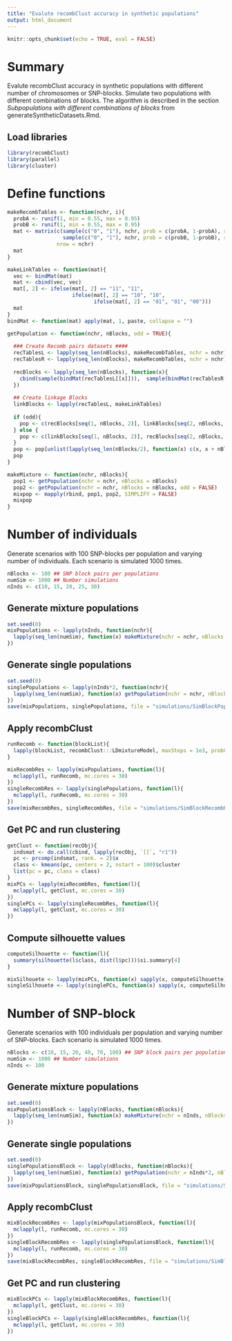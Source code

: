 ```yaml
---
title: "Evalute recombClust accuracy in synthetic populations"
output: html_document
---
```

  
```r
knitr::opts_chunk$set(echo = TRUE, eval = FALSE)
```

# Summary

Evalute recombClust accuracy in synthetic populations with different number of chromosomes or SNP-blocks. Simulate two populations with different combinations of blocks. The algorithm is described in the section *Subpopulations with different combinations of blocks* from generateSyntheticDatasets.Rmd.

## Load libraries

```r
library(recombClust)
library(parallel)
library(cluster)
```

# Define functions

```r
makeRecombTables <- function(nchr, i){
  probA <- runif(1, min = 0.55, max = 0.95)
  probB <- runif(1, min = 0.55, max = 0.95)
  mat <- matrix(c(sample(c("0", "1"), nchr, prob = c(probA, 1-probA), replace = TRUE),
                  sample(c("0", "1"), nchr, prob = c(probB, 1-probB), replace = TRUE)), 
                nrow = nchr)
  mat  
}

makeLinkTables <- function(mat){
  vec <- bindMat(mat)
  mat <- cbind(vec, vec)
  mat[, 2] <- ifelse(mat[, 2] == "11", "11", 
                     ifelse(mat[, 2] == "10", "10", 
                            ifelse(mat[, 2] == "01", "01", "00")))
  mat
}
bindMat <- function(mat) apply(mat, 1, paste, collapse = "")

getPopulation <- function(nchr, nBlocks, odd = TRUE){
  
  ### Create Recomb pairs datasets ####
  recTablesL <- lapply(seq_len(nBlocks), makeRecombTables, nchr = nchr)
  recTablesR <- lapply(seq_len(nBlocks), makeRecombTables, nchr = nchr)
  
  recBlocks <- lapply(seq_len(nBlocks), function(x){
    cbind(sample(bindMat(recTablesL[[x]])),  sample(bindMat(recTablesR[[x]])))
  })
  
  ## Create linkage Blocks
  linkBlocks <- lapply(recTablesL, makeLinkTables)
  
  if (odd){
    pop <- c(recBlocks[seq(1, nBlocks, 2)], linkBlocks[seq(2, nBlocks, 2)])
  } else {
    pop <- c(linkBlocks[seq(1, nBlocks, 2)], recBlocks[seq(2, nBlocks, 2)])
  }
  pop <- pop[unlist(lapply(seq_len(nBlocks/2), function(x) c(x, x + nBlocks/2)))]
  pop
}

makeMixture <- function(nchr, nBlocks){
  pop1 <- getPopulation(nchr = nchr, nBlocks = nBlocks)
  pop2 <- getPopulation(nchr = nchr, nBlocks = nBlocks, odd = FALSE)
  mixpop <- mapply(rbind, pop1, pop2, SIMPLIFY = FALSE)
  mixpop
}
```

# Number of individuals

Generate scenarios with 100 SNP-blocks per population and varying number of individuals. Each scenario is simulated 1000 times.

```r
nBlocks <- 100 ## SNP block pairs per populations
numSim <- 1000 ## Number simulations
nInds <- c(10, 15, 20, 25, 30)
```

## Generate mixture populations

```r
set.seed(0)
mixPopulations <- lapply(nInds, function(nchr){
  lapply(seq_len(numSim), function(x) makeMixture(nchr = nchr, nBlocks = nBlocks))
})
```

## Generate single populations

```r
set.seed(0)
singlePopulations <- lapply(nInds*2, function(nchr){
  lapply(seq_len(numSim), function(x) getPopulation(nchr = nchr, nBlocks = nBlocks))
})
save(mixPopulations, singlePopulations, file = "simulations/SimBlockPops.Rdata")
```

## Apply recombClust

```r
runRecomb <- function(blockList){
  lapply(blockList, recombClust:::LDmixtureModel, maxSteps = 1e3, prob0 = 0.5)
}

mixRecombRes <- lapply(mixPopulations, function(l){
  mclapply(l, runRecomb, mc.cores = 30)
})
singleRecombRes <- lapply(singlePopulations, function(l){
  mclapply(l, runRecomb, mc.cores = 30)
})
save(mixRecombRes, singleRecombRes, file = "simulations/SimBlockRecombRes.Rdata")
```


## Get PC and run clustering

```r
getClust <- function(recObj){
  indsmat <- do.call(cbind, lapply(recObj, `[[`, "r1"))
  pc <- prcomp(indsmat, rank. = 2)$x
  class <- kmeans(pc, centers = 2, nstart = 100)$cluster
  list(pc = pc, class = class)
}
mixPCs <- lapply(mixRecombRes, function(l){
  mclapply(l, getClust, mc.cores = 30)
})
singlePCs <- lapply(singleRecombRes, function(l){
  mclapply(l, getClust, mc.cores = 30)
})

```

## Compute silhouette values

```r
computeSilhouette <- function(l){
  summary(silhouette(l$class, dist(l$pc)))$si.summary[4]
}

mixSilhouete <- lapply(mixPCs, function(x) sapply(x, computeSilhouette))
singleSilhouete <- lapply(singlePCs, function(x) sapply(x, computeSilhouette))
```

# Number of SNP-block

Generate scenarios with 100 individuals per population and varying number of SNP-blocks. Each scenario is simulated 1000 times.

```r
nBlocks <- c(10, 15, 20, 40, 70, 100) ## SNP block pairs per populations
numSim <- 1000 ## Number simulations
nInds <- 100
```

## Generate mixture populations

```r
set.seed(0)
mixPopulationsBlock <- lapply(nBlocks, function(nBlocks){
  lapply(seq_len(numSim), function(x) makeMixture(nchr = nInds, nBlocks = nBlocks))
})
```

## Generate single populations

```r
set.seed(0)
singlePopulationsBlock <- lapply(nBlocks, function(nBlocks){
  lapply(seq_len(numSim), function(x) getPopulation(nchr = nInds*2, nBlocks = nBlocks))
})
save(mixPopulationsBlock, singlePopulationsBlock, file = "simulations/SimBlockPopsBlocks.Rdata")
```

## Apply recombClust

```r
mixBlockRecombRes <- lapply(mixPopulationsBlock, function(l){
  mclapply(l, runRecomb, mc.cores = 30)
})
singleBlockRecombRes <- lapply(singlePopulationsBlock, function(l){
  mclapply(l, runRecomb, mc.cores = 30)
})
save(mixBlockRecombRes, singleBlockRecombRes, file = "simulations/SimBlockRecombResBlocks.Rdata")
```

## Get PC and run clustering

```r
mixBlockPCs <- lapply(mixBlockRecombRes, function(l){
  mclapply(l, getClust, mc.cores = 30)
})
singleBlockPCs <- lapply(singleBlockRecombRes, function(l){
  mclapply(l, getClust, mc.cores = 30)
})
```